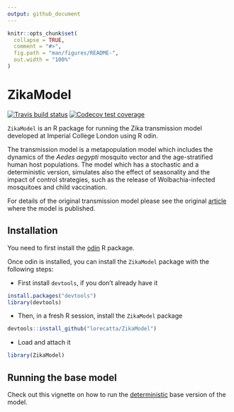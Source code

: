 ```yaml
---
output: github_document
---
```


<!-- README.md is generated from README.Rmd. Please edit that file -->

```r
knitr::opts_chunk$set(
  collapse = TRUE,
  comment = "#>",
  fig.path = "man/figures/README-",
  out.width = "100%"
)
```
# ZikaModel

<!-- badges: start -->
[![Travis build status](https://travis-ci.org/mrc-ide/ZikaModel.svg?branch=master)](https://travis-ci.org/mrc-ide/ZikaModel)
[![Codecov test coverage](https://codecov.io/gh/mrc-ide/ZikaModel/branch/master/graph/badge.svg)](https://codecov.io/gh/mrc-ide/ZikaModel?branch=master)
<!-- badges: end -->

`ZikaModel` is an R package for running the Zika transmission model 
developed at Imperial College London using R odin.

The transmission model is a metapopulation model which includes the 
dynamics of the _Aedes aegypti_ mosquito vector and the age-stratified human host 
populations. The model which has a stochastic and a deterministic version,
simulates also the effect of seasonality and the impact of control strategies, 
such as the release of Wolbachia-infected mosquitoes and child vaccination.

For details of the original transmission model please see the original [article](https://science.sciencemag.org/content/353/6297/353) where the model 
is published.

## Installation
You need to first install the [odin](https://github.com/mrc-ide/odin) R package. 

Once odin is installed, you can install the `ZikaModel` package with the 
following steps:  

- First install `devtools`, if you don't already have it

```r
install.packages("devtools")
library(devtools)
```
- Then, in a fresh R session, install the `ZikaModel` package

```r
devtools::install_github("lorecatta/ZikaModel")
```

- Load and attach it 
```r
library(ZikaModel)
```

## Running the base model
Check out this vignette on how to run the [deterministic](https://lorecatta.github.io/ZikaModel/articles/deterministic_base.html) 
base version of the model. 
